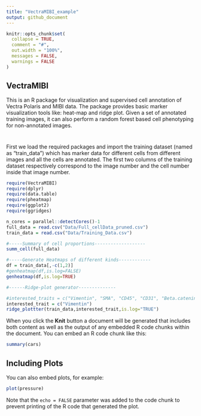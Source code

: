 ```yaml
---
title: "VectraMIBI_example"
output: github_document
---
```


```r
knitr::opts_chunk$set(
  collapse = TRUE,
  comment = "#",
  out.width = "100%",
  messages = FALSE,
  warnings = FALSE
)
```


## VectraMIBI

This is an R package for visualization and supervised cell annotation of Vectra Polaris and MIBI data. The package provides basic marker visualization tools like: heat-map and ridge plot. Given a set of annotated training images, it can also perform a random forest based cell phenotyping for non-annotated images. 


#
First we load the required packages and import the training dataset (named as "train_data") which has marker data for different cells from different images and all the cells are annotated. The first two columns of the training dataset respectively correspond to the image number and the cell number inside that image number. 

```r
require(VectraMIBI)
require(dplyr)
require(data.table)
require(pheatmap)
require(ggplot2)
require(ggridges)

n_cores = parallel::detectCores()-1
full_data = read.csv("Data/Full_cellData_pruned.csv")
train_data = read.csv("Data/Training_Data.csv")
```

```r
#-----Summary of cell proportions-------------------
summ_cell(full_data)

```


```r
#-----Generate Heatmaps of different kinds------------
df = train_data[,-c(1,2)]
#genheatmap(df,is.log=FALSE)
genheatmap(df,is.log=TRUE)
```



```r
#------Ridge-plot generator--------------

#interested_traits = c("Vimentin", "SMA", "CD45", "CD31", "Beta.catenin","Keratin6" )
interested_trait = c("Vimentin")
ridge_plottter(train_data,interested_trait,is.log="TRUE")
```




When you click the **Knit** button a document will be generated that includes both content as well as the output of any embedded R code chunks within the document. You can embed an R code chunk like this:

```r
summary(cars)
```

## Including Plots

You can also embed plots, for example:

```r
plot(pressure)
```

Note that the `echo = FALSE` parameter was added to the code chunk to prevent printing of the R code that generated the plot.
